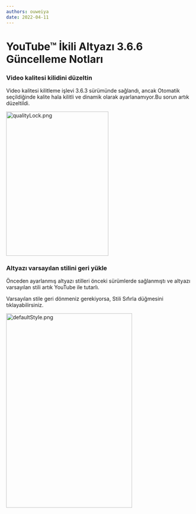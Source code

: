```yaml
---
authors: ouweiya
date: 2022-04-11
---
```





# YouTube™ İkili Altyazı 3.6.6 Güncelleme Notları

 ### Video kalitesi kilidini düzeltin

 Video kalitesi kilitleme işlevi 3.6.3 sürümünde sağlandı, ancak Otomatik seçildiğinde kalite hala kilitli ve dinamik olarak ayarlanamıyor.Bu sorun artık düzeltildi.

<img src={qualityLock} alt="qualityLock.png" width="276" height="389" />

### Altyazı varsayılan stilini geri yükle

Önceden ayarlanmış altyazı stilleri önceki sürümlerde sağlanmıştı ve altyazı varsayılan stili artık YouTube ile tutarlı.

Varsayılan stile geri dönmeniz gerekiyorsa, Stili Sıfırla düğmesini tıklayabilirsiniz.

<img src={defaultStyle} alt="defaultStyle.png" width="340" height="524" />

<WebStore />